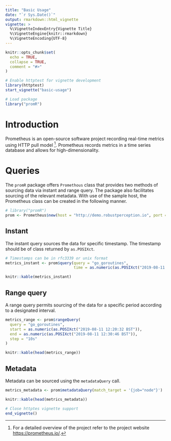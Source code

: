 ```yaml
---
title: "Basic Usage"
date: "`r Sys.Date()`"
output: rmarkdown::html_vignette
vignette: >
  %\VignetteIndexEntry{Vignette Title}
  %\VignetteEngine{knitr::rmarkdown}
  %\VignetteEncoding{UTF-8}
---
```


```r
knitr::opts_chunk$set(
  echo = TRUE,
  collapse = TRUE,
  comment = "#>"
)

# Enable httptest for vignette development
library(httptest)
start_vignette("basic-usage")

# Load package
library("promR")
```

# Introduction

Prometheus is an open-source software project recording real-time metrics using HTTP pull model [^1]. Prometheus records metrics in a time series database and allows for high-dimensionality. 

# Queries

The `promR` package offers `Promethous` class that provides two methods of sourcing data via instant and range query. The package also facilitates sourcing of the relevant metadata. With use of the sample host, the Prometheus class can be created in the following manner.

```r
# library("promR")
prom <- Prometheus$new(host = "http://demo.robustperception.io", port = 9090)
```


## Instant

The instant query sources the data for specific timestamp. The timestamp should be of class returned by `as.POSIXct`.

```r
# Timestamps can be in rfc3339 or unix format
metrics_instant <- prom$query(query = "go_goroutines", 
                              time = as.numeric(as.POSIXct("2019-08-11 12:25:57 BST")))
```

```r
knitr::kable(metrics_instant)
```

## Range query

A range query permits sourcing of the data for a specific period according to a designated interval.

```r
metrics_range <- prom$rangeQuery(
  query = "go_goroutines",
  start = as.numeric(as.POSIXct("2019-08-11 12:20:32 BST")),
  end = as.numeric(as.POSIXct("2019-08-11 12:30:46 BST")),
  step = "10s"
)
```

```r
knitr::kable(head(metrics_range))
```

## Metadata

Metadata can be sourced using the `metadataQuery` call.

```r
metrics_metadata <- prom$metadataQuery(match_target = '{job="node"}')
```

```r
knitr::kable(head(metrics_metadata))
```

[^1]: For a detailed overview of the project refer to the project website [https://prometheus.io/](https://prometheus.io/).

```r
# Close httptes vignette support
end_vignette()
```
